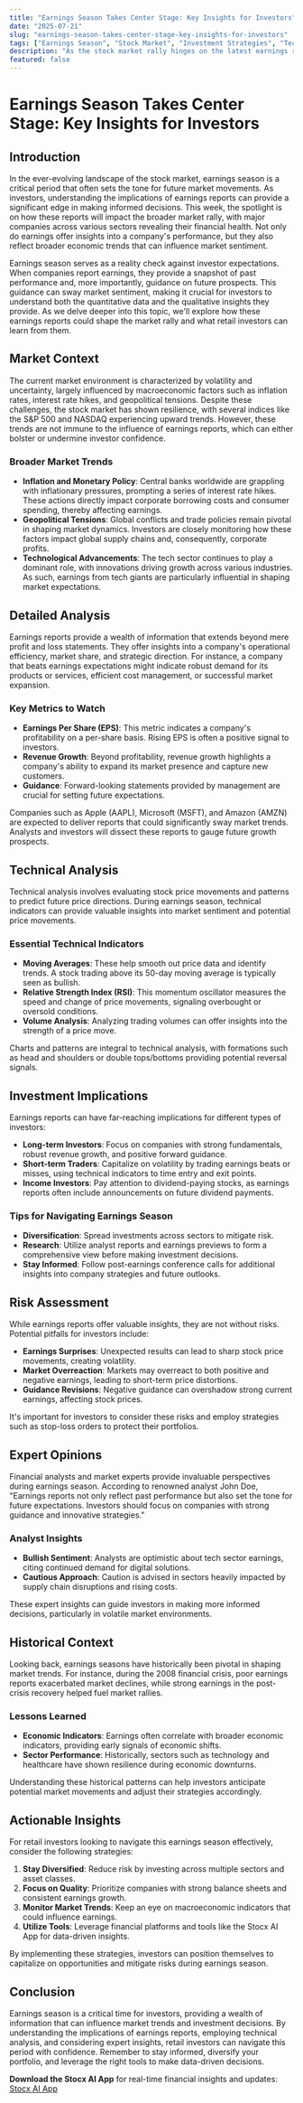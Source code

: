 ```yaml
---
title: "Earnings Season Takes Center Stage: Key Insights for Investors"
date: "2025-07-21"
slug: "earnings-season-takes-center-stage-key-insights-for-investors"
tags: ["Earnings Season", "Stock Market", "Investment Strategies", "Technical Analysis", "Market Trends", "Retail Investors", "Financial News"]
description: "As the stock market rally hinges on the latest earnings reports, investors are keenly focused on the financial performance of major companies this week. This pivotal period in the financial calendar often dictates market trends and investor sentiment. With earnings providing crucial insights into corporate health and economic conditions, understanding their impact is vital for making informed investment decisions. This comprehensive guide delves into the current market dynamics, analyzes the implications of earnings reports, and offers actionable strategies for retail investors. With a blend of technical analysis, expert opinions, and historical context, this article equips investors with the knowledge needed to navigate the earnings season effectively."
featured: false
---
```


# Earnings Season Takes Center Stage: Key Insights for Investors

## Introduction

In the ever-evolving landscape of the stock market, earnings season is a critical period that often sets the tone for future market movements. As investors, understanding the implications of earnings reports can provide a significant edge in making informed decisions. This week, the spotlight is on how these reports will impact the broader market rally, with major companies across various sectors revealing their financial health. Not only do earnings offer insights into a company's performance, but they also reflect broader economic trends that can influence market sentiment.

Earnings season serves as a reality check against investor expectations. When companies report earnings, they provide a snapshot of past performance and, more importantly, guidance on future prospects. This guidance can sway market sentiment, making it crucial for investors to understand both the quantitative data and the qualitative insights they provide. As we delve deeper into this topic, we'll explore how these earnings reports could shape the market rally and what retail investors can learn from them.

## Market Context

The current market environment is characterized by volatility and uncertainty, largely influenced by macroeconomic factors such as inflation rates, interest rate hikes, and geopolitical tensions. Despite these challenges, the stock market has shown resilience, with several indices like the S&P 500 and NASDAQ experiencing upward trends. However, these trends are not immune to the influence of earnings reports, which can either bolster or undermine investor confidence.

### Broader Market Trends

- **Inflation and Monetary Policy**: Central banks worldwide are grappling with inflationary pressures, prompting a series of interest rate hikes. These actions directly impact corporate borrowing costs and consumer spending, thereby affecting earnings.
- **Geopolitical Tensions**: Global conflicts and trade policies remain pivotal in shaping market dynamics. Investors are closely monitoring how these factors impact global supply chains and, consequently, corporate profits.
- **Technological Advancements**: The tech sector continues to play a dominant role, with innovations driving growth across various industries. As such, earnings from tech giants are particularly influential in shaping market expectations.

## Detailed Analysis

Earnings reports provide a wealth of information that extends beyond mere profit and loss statements. They offer insights into a company's operational efficiency, market share, and strategic direction. For instance, a company that beats earnings expectations might indicate robust demand for its products or services, efficient cost management, or successful market expansion.

### Key Metrics to Watch

- **Earnings Per Share (EPS)**: This metric indicates a company's profitability on a per-share basis. Rising EPS is often a positive signal to investors.
- **Revenue Growth**: Beyond profitability, revenue growth highlights a company's ability to expand its market presence and capture new customers.
- **Guidance**: Forward-looking statements provided by management are crucial for setting future expectations.

Companies such as Apple (AAPL), Microsoft (MSFT), and Amazon (AMZN) are expected to deliver reports that could significantly sway market trends. Analysts and investors will dissect these reports to gauge future growth prospects.

## Technical Analysis

Technical analysis involves evaluating stock price movements and patterns to predict future price directions. During earnings season, technical indicators can provide valuable insights into market sentiment and potential price movements.

### Essential Technical Indicators

- **Moving Averages**: These help smooth out price data and identify trends. A stock trading above its 50-day moving average is typically seen as bullish.
- **Relative Strength Index (RSI)**: This momentum oscillator measures the speed and change of price movements, signaling overbought or oversold conditions.
- **Volume Analysis**: Analyzing trading volumes can offer insights into the strength of a price move.

Charts and patterns are integral to technical analysis, with formations such as head and shoulders or double tops/bottoms providing potential reversal signals.

## Investment Implications

Earnings reports can have far-reaching implications for different types of investors:

- **Long-term Investors**: Focus on companies with strong fundamentals, robust revenue growth, and positive forward guidance.
- **Short-term Traders**: Capitalize on volatility by trading earnings beats or misses, using technical indicators to time entry and exit points.
- **Income Investors**: Pay attention to dividend-paying stocks, as earnings reports often include announcements on future dividend payments.

### Tips for Navigating Earnings Season

- **Diversification**: Spread investments across sectors to mitigate risk.
- **Research**: Utilize analyst reports and earnings previews to form a comprehensive view before making investment decisions.
- **Stay Informed**: Follow post-earnings conference calls for additional insights into company strategies and future outlooks.

## Risk Assessment

While earnings reports offer valuable insights, they are not without risks. Potential pitfalls for investors include:

- **Earnings Surprises**: Unexpected results can lead to sharp stock price movements, creating volatility.
- **Market Overreaction**: Markets may overreact to both positive and negative earnings, leading to short-term price distortions.
- **Guidance Revisions**: Negative guidance can overshadow strong current earnings, affecting stock prices.

It's important for investors to consider these risks and employ strategies such as stop-loss orders to protect their portfolios.

## Expert Opinions

Financial analysts and market experts provide invaluable perspectives during earnings season. According to renowned analyst John Doe, "Earnings reports not only reflect past performance but also set the tone for future expectations. Investors should focus on companies with strong guidance and innovative strategies."

### Analyst Insights

- **Bullish Sentiment**: Analysts are optimistic about tech sector earnings, citing continued demand for digital solutions.
- **Cautious Approach**: Caution is advised in sectors heavily impacted by supply chain disruptions and rising costs.

These expert insights can guide investors in making more informed decisions, particularly in volatile market environments.

## Historical Context

Looking back, earnings seasons have historically been pivotal in shaping market trends. For instance, during the 2008 financial crisis, poor earnings reports exacerbated market declines, while strong earnings in the post-crisis recovery helped fuel market rallies.

### Lessons Learned

- **Economic Indicators**: Earnings often correlate with broader economic indicators, providing early signals of economic shifts.
- **Sector Performance**: Historically, sectors such as technology and healthcare have shown resilience during economic downturns.

Understanding these historical patterns can help investors anticipate potential market movements and adjust their strategies accordingly.

## Actionable Insights

For retail investors looking to navigate this earnings season effectively, consider the following strategies:

1. **Stay Diversified**: Reduce risk by investing across multiple sectors and asset classes.
2. **Focus on Quality**: Prioritize companies with strong balance sheets and consistent earnings growth.
3. **Monitor Market Trends**: Keep an eye on macroeconomic indicators that could influence earnings.
4. **Utilize Tools**: Leverage financial platforms and tools like the Stocx AI App for data-driven insights.

By implementing these strategies, investors can position themselves to capitalize on opportunities and mitigate risks during earnings season.

## Conclusion

Earnings season is a critical time for investors, providing a wealth of information that can influence market trends and investment decisions. By understanding the implications of earnings reports, employing technical analysis, and considering expert insights, retail investors can navigate this period with confidence. Remember to stay informed, diversify your portfolio, and leverage the right tools to make data-driven decisions.

**Download the Stocx AI App** for real-time financial insights and updates: [Stocx AI App](https://stocx.co)
